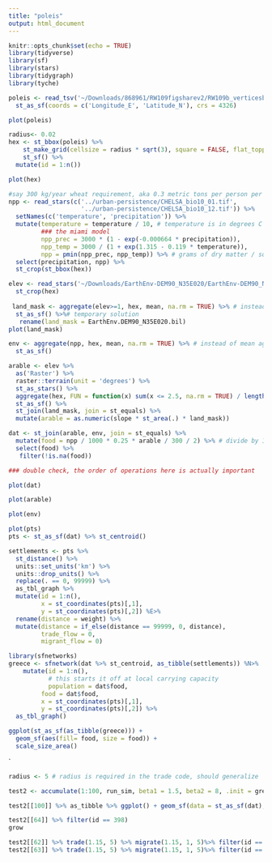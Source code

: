 ```yaml
---
title: "poleis"
output: html_document
---
```


```r
knitr::opts_chunk$set(echo = TRUE)
library(tidyverse)
library(sf)
library(stars)
library(tidygraph)
library(tyche)

```

```r
poleis <- read_tsv('~/Downloads/868961/RW109figsharev2/RW109b_verticesbasic4.txt') %>%
  st_as_sf(coords = c('Longitude_E', 'Latitude_N'), crs = 4326)

plot(poleis)
```

```r
radius<- 0.02
hex <- st_bbox(poleis) %>%
    st_make_grid(cellsize = radius * sqrt(3), square = FALSE, flat_topped = FALSE) %>% # st_make_grid wants the short diagonal
    st_sf() %>%
  mutate(id = 1:n())

plot(hex)

```

```r
#say 300 kg/year wheat requirement, aka 0.3 metric tons per person per year
npp <- read_stars(c('../urban-persistence/CHELSA_bio10_01.tif', 
                    '../urban-persistence/CHELSA_bio10_12.tif')) %>% 
  setNames(c('temperature', 'precipitation')) %>%
  mutate(temperature = temperature / 10, # temperature is in degrees C * 10
         ### the miami model
         npp_prec = 3000 * (1 - exp(-0.000664 * precipitation)),
         npp_temp = 3000 / (1 + exp(1.315 - 0.119 * temperature)),
         npp = pmin(npp_prec, npp_temp)) %>% # grams of dry matter / square meter / year
  select(precipitation, npp) %>%
  st_crop(st_bbox(hex))

elev <- read_stars('~/Downloads/EarthEnv-DEM90_N35E020/EarthEnv-DEM90_N35E020.bil') %>%
  st_crop(hex)
  
 land_mask <- aggregate(elev>=1, hex, mean, na.rm = TRUE) %>% # instead of mean aggregating, could sum if careful about spatial units (if chelsa is 1km, then multiply by 1e6 to go from /m2 to /km2)
  st_as_sf() %>%# temporary solution 
   rename(land_mask = EarthEnv.DEM90_N35E020.bil)
plot(land_mask)
```

```r
env <- aggregate(npp, hex, mean, na.rm = TRUE) %>% # instead of mean aggregating, could sum if careful about spatial units (if chelsa is 1km, then multiply by 1e6 to go from /m2 to /km2)
  st_as_sf()

arable <- elev %>%
  as('Raster') %>%
  raster::terrain(unit = 'degrees') %>%
  st_as_stars() %>%
  aggregate(hex, FUN = function(x) sum(x <= 2.5, na.rm = TRUE) / length(x)) %>%
  st_as_sf() %>%
  st_join(land_mask, join = st_equals) %>%
  mutate(arable = as.numeric(slope * st_area(.) * land_mask))

dat <- st_join(arable, env, join = st_equals) %>% 
  mutate(food = npp / 1000 * 0.25 * arable / 300 / 2) %>% # divide by 1000 to get kg/m2, .25 to get aboveground biomass and grain. now edible grain in kg/m2, multiply times arable land to get total kg per cell, divide by 300 to get people it can support . . . easy! and * 0.50 for biennial fallow too 
  select(food) %>%
   filter(!is.na(food))

### double check, the order of operations here is actually important

plot(dat)
```


```r
plot(arable)
```

```r
plot(env)
```


```r
plot(pts)
pts <- st_as_sf(dat) %>% st_centroid()

settlements <- pts %>%
  st_distance() %>%
  units::set_units('km') %>%
  units::drop_units() %>% 
  replace(. == 0, 99999) %>%
  as_tbl_graph %>%
  mutate(id = 1:n(),
         x = st_coordinates(pts)[,1], 
         y = st_coordinates(pts)[,2]) %E>%
  rename(distance = weight) %>%
  mutate(distance = if_else(distance == 99999, 0, distance),
         trade_flow = 0,
         migrant_flow = 0)
```

```r
library(sfnetworks)
greece <- sfnetwork(dat %>% st_centroid, as_tibble(settlements)) %N>%
    mutate(id = 1:n(),
           # this starts it off at local carrying capacity
           population = dat$food,
         food = dat$food,
         x = st_coordinates(pts)[,1], 
         y = st_coordinates(pts)[,2]) %>%
  as_tbl_graph()
```

```r
ggplot(st_as_sf(as_tibble(greece))) +
  geom_sf(aes(fill= food, size = food)) +
  scale_size_area()
```

`
```r
radius <- 5 # radius is required in the trade code, should generalize

test2 <- accumulate(1:100, run_sim, beta1 = 1.5, beta2 = 8, .init = greece)

test2[[100]] %>% as_tibble %>% ggplot() + geom_sf(data = st_as_sf(dat), aes(fill = food)) + geom_sf(aes(size = population, geometry = geometry)) + scale_size_area() + scale_fill_viridis_c()

test2[[64]] %>% filter(id == 398) 
grow

test2[[62]] %>% trade(1.15, 5) %>% migrate(1.15, 1, 5)%>% filter(id == 398) %N>% mutate(population_new = population + population *  pmin(.0001 * (harvest - population), 0.02) - migrant_production +  immigrants) %>% as_tibble() 
test2[[63]] %>% trade(1.15, 5) %>% migrate(1.15, 1, 5)%>% filter(id == 398) %N>% mutate(population_new = population + population *  pmin(.0001 * (harvest - population), 0.02) - migrant_production +  immigrants) %>% as_tibble() 
```

